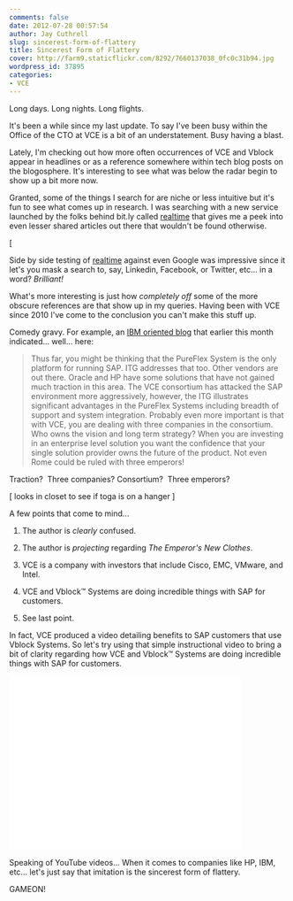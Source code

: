 ```yaml
---
comments: false
date: 2012-07-28 00:57:54
author: Jay Cuthrell
slug: sincerest-form-of-flattery
title: Sincerest Form of Flattery
cover: http://farm9.staticflickr.com/8292/7660137038_0fc0c31b94.jpg
wordpress_id: 37895
categories:
- VCE
---
```


Long days. Long nights. Long flights.

It's been a while since my last update. To say I've been busy within the Office of the CTO at VCE is a bit of an understatement. Busy having a blast.

Lately, I'm checking out how more often occurrences of VCE and Vblock appear in headlines or as a reference somewhere within tech blog posts on the blogosphere. It's interesting to see what was below the radar begin to show up a bit more now.

Granted, some of the things I search for are niche or less intuitive but it's fun to see what comes up in research. I was searching with a new service launched by the folks behind bit.ly called [realtime](http://rt.ly/#q=vblock) that gives me a peek into even lesser shared articles out there that wouldn't be found otherwise. 

[

Side by side testing of [realtime](http://rt.ly/#q=vblock) against even Google was impressive since it let's you mask a search to, say, Linkedin, Facebook, or Twitter, etc... in a word? _Brilliant!_

What's more interesting is just how _completely off_ some of the more obscure references are that show up in my queries. Having been with VCE since 2010 I've come to the conclusion you can't make this stuff up. 

Comedy gravy. For example, an [IBM oriented blog](http://expertintegratedsystemsblog.com/index.php/2012/07/pureflex-systems-and-sap-team-up-to-deliver-outstanding-tco-2/) that earlier this month indicated... well... here:


> Thus far, you might be thinking that the PureFlex System is the only platform for running SAP. ITG addresses that too. Other vendors are out there. Oracle and HP have some solutions that have not gained much traction in this area. The VCE consortium has attacked the SAP environment more aggressively, however, the ITG illustrates significant advantages in the PureFlex Systems including breadth of support and system integration. Probably even more important is that with VCE, you are dealing with three companies in the consortium. Who owns the vision and long term strategy? When you are investing in an enterprise level solution you want the confidence that your single solution provider owns the future of the product. Not even Rome could be ruled with three emperors!



Traction? 
Three companies? 
Consortium? 
Three emperors? 

[ looks in closet to see if toga is on a hanger ]

A few points that come to mind...




	
  1. The author is _clearly_ confused.

	
  2. The author is _projecting_ regarding _The Emperor's New Clothes_.

	
  3. VCE is a company with investors that include Cisco, EMC, VMware, and Intel.

        
  4. VCE and Vblock™ Systems are doing incredible things with SAP for customers.

        
  5. See last point.



In fact, VCE produced a video detailing benefits to SAP customers that use Vblock Systems. So let's try using that simple instructional video to bring a bit of clarity regarding how VCE and Vblock™ Systems are doing incredible things with SAP for customers.

<iframe width="420" height="315" src="//www.youtube.com/embed/udzN6jvBa0Y" frameborder="0" allowfullscreen></iframe>

Speaking of YouTube videos... When it comes to companies like HP, IBM, etc... let's just say that imitation is the sincerest form of flattery.

GAMEON!
